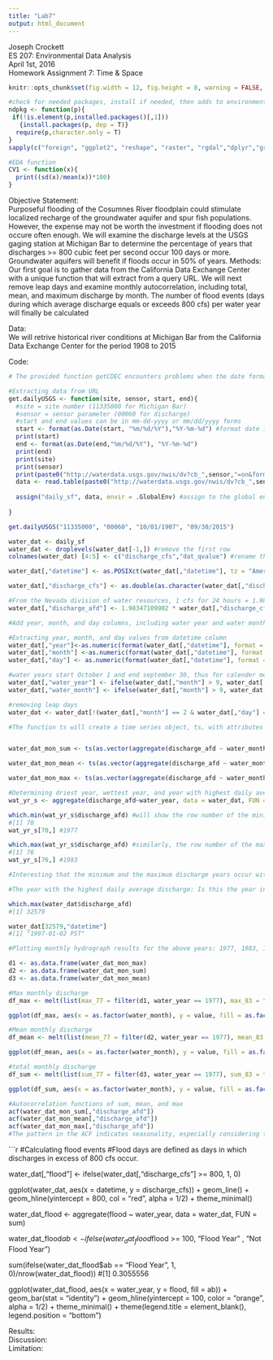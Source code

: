 ```yaml
---
title: "Lab7"
output: html_document
---
```


Joseph Crockett  
ES 207: Environmental Data Analysis  
April 1st, 2016  
Homework Assignment 7: Time & Space  


```r
knitr::opts_chunk$set(fig.width = 12, fig.height = 8, warning = FALSE, message = FALSE)

#check for needed packages, install if needed, then adds to environment
ndpkg <- function(p){
 if(!is.element(p,installed.packages()[,1]))
   {install.packages(p, dep = T)}
  require(p,character.only = T)
}
sapply(c("foreign", "ggplot2", "reshape", "raster", "rgdal","dplyr","gridExtra"), ndpkg)

#EDA function
CV1 <- function(x){
  print((sd(x)/mean(x))*100)
}

```


Objective Statement:   
Purposeful flooding of the Cosumnes River floodplain could stimulate localized recharge of the groundwater aquifer and spur fish populations.  However, the expense may not be worth the investment if flooding does not occure often enough. We will examine the discharge levels at the USGS gaging station at Michigan Bar to determine the percentage of years that discharges >= 800 cubic feet per second occur 100 days or more.  Groundwater aquifers will benefit if floods occur in 50% of years. 
Methods:  
Our first goal is to gather data from the California Data Exchange Center with a unique function that will extract from a query URL.  We will next remove leap days and examine monthly autocorrelation,  including total, mean, and maximum discharge by month.  The number of flood events (days during which average discharge equals or exceeds 800 cfs) per water year will finally be calculated

Data:  
We will retrive historical river conditions at Michigan Bar from the California Data Exchange Center for the period 1908 to 2015


Code: 
```r
# The provided function getCDEC encounters problems when the date format "m/d/Y" is used: csv files will not be written with the / symbol.  The fixed function, also provided, corrects this with the addition of "as.character(strptime(...))" on lines 53 and 54.  An alternative to this would be to use the function "format" to rearrange the start and end times to "m-d-Y" regardless of the input format.

#Extracting data from URL
get.dailyUSGS <- function(site, sensor, start, end){
  #site = site number (11335000 for Michigan Bar)
  #sensor = sensor parameter (00060 for discharge)
  #start and end values can be in mm-dd-yyyy or mm/dd/yyyy forms
  start <- format(as.Date(start, "%m/%d/%Y"),"%Y-%m-%d") #format date in form m - d - y for URL
  print(start)
  end <- format(as.Date(end,"%m/%d/%Y"), "%Y-%m-%d")
  print(end)
  print(site)
  print(sensor)
  print(paste0("http://waterdata.usgs.gov/nwis/dv?cb_",sensor,"=on&format=rdb&site_no=",site,"&referred_mo dule=sw&period=&begin_date=",start,"&end_date=",end))
  data <- read.table(paste0("http://waterdata.usgs.gov/nwis/dv?cb_",sensor,"=on&format=rdb&site_no=",site,"&referred_module=sw&period=&begin_date=",start,"&end_date=",end), header = T) #header = T removes one of the two unnecessary rows
  
  assign("daily_sf", data, envir = .GlobalEnv) #assign to the global environment
  
}

```

```r
get.dailyUSGS("11335000", "00060", "10/01/1907", "09/30/2015")

water_dat <- daily_sf
water_dat <- droplevels(water_dat[-1,]) #remove the first row
colnames(water_dat) [4:5] <- c("discharge_cfs","dat_qvalue") #rename the last two columns

water_dat[,"datetime"] <- as.POSIXct(water_dat[,"datetime"], tz = "America/Los_Angeles") #convert datetime into POSIXct format, with timezone PST.

water_dat[,"discharge_cfs"] <- as.double(as.character(water_dat[,"discharge_cfs"])) #convert discharge cfs to numeric(double format)

#From the Nevada division of water resources, 1 cfs for 24 hours = 1.9835 Acre-Feet
water_dat[,"discharge_afd"] <- 1.98347109902 * water_dat[,"discharge_cfs"]

```

```r
#Add year, month, and day columns, including water year and water month columns

#Extracting year, month, and day values from datetime column
water_dat[,"year"]<-as.numeric(format(water_dat[,"datetime"], format = "%Y"))  
water_dat[,"month"] <-as.numeric(format(water_dat[,"datetime"], format = "%m"))
water_dat[,"day"] <- as.numeric(format(water_dat[,"datetime"], format = "%d"))

#water years start October 1 and end september 30, thus for calender months >9, we can add 1 to the year because it will be in the next year. We also reorder months so that october = 1 and september =12
water_dat[,"water_year"] <- ifelse(water_dat[,"month"] > 9, water_dat[,"year"] + 1, water_dat[,"year"])
water_dat[,"water_month"] <- ifelse(water_dat[,"month"] > 9, water_dat[,"month"] - 9, water_dat[,"month"] + 3)

#removing leap days
water_dat <- water_dat[!(water_dat[,"month"] == 2 & water_dat[,"day"] == 29),]

#The function ts will create a time series object, ts, with attributes that make time series analysis easier, such as aligning time axes. Yearly totals will have seasonal variation, so the following functions aggregate by month/year


water_dat_mon_sum <- ts(as.vector(aggregate(discharge_afd ~ water_month + water_year, data = water_dat, FUN = sum)), frequency = 12)

water_dat_mon_mean <- ts(as.vector(aggregate(discharge_afd ~ water_month + water_year, data = water_dat, FUN = mean)), frequency = 12)

water_dat_mon_max <- ts(as.vector(aggregate(discharge_afd ~ water_month + water_year, data = water_dat, FUN = max)), frequency = 12)

#Determining driest year, wettest year, and year with highest daily average discharge
wat_yr_s <- aggregate(discharge_afd~water_year, data = water_dat, FUN = sum)

which.min(wat_yr_s$discharge_afd) #will show the row number of the minimum year sum of discharge_afd
#[1] 70
wat_yr_s[70,] #1977

which.max(wat_yr_s$discharge_afd) #similarly, the row number of the max value
#[1] 76
wat_yr_s[76,] #1983

#Interesting that the minimum and the maximum discharge years occur within 10 years of each other

#The year with the highest daily average discharge: Is this the year in which the highest flood occured?

which.max(water_dat$discharge_afd)
#[1] 32579

water_dat[32579,"datetime"]
#[1] "1997-01-02 PST"

#Plotting monthly hydrograph results for the above years: 1977, 1983, 1997

d1 <- as.data.frame(water_dat_mon_max)
d2 <- as.data.frame(water_dat_mon_sum)
d3 <- as.data.frame(water_dat_mon_mean)

#Max monthly discharge
df_max <- melt(list(max_77 = filter(d1, water_year == 1977), max_83 = filter(d1, water_year == 1983), max_97 = filter(d1, water_year == 1997)), id.vars = c("water_year", "water_month"))

ggplot(df_max, aes(x = as.factor(water_month), y = value, fill = as.factor(water_year))) + geom_bar(stat = "identity", position = "dodge") + theme_minimal() + labs(title = "Maximum monthly discharge, driest year, wettest year, and highest daily average", x = "Water Month", y = "Daily Discharge, AFD") + theme(legend.position = c(1,1), legend.justification = c(1,1)) + scale_fill_discrete(name = "Water Year")

#Mean monthly discharge
df_mean <- melt(list(mean_77 = filter(d2, water_year == 1977), mean_83 = filter(d2, water_year == 1983), mean_97 = filter(d2, water_year == 1997)), id.vars = c("water_year", "water_month"))

ggplot(df_mean, aes(x = as.factor(water_month), y = value, fill = as.factor(water_year))) + geom_bar(stat = "identity", position = "dodge") + theme_minimal() + labs(title = "Mean monthly discharge per month, driest year, wettest year, and highest daily average", x = "Water Month", y = "Daily Discharge, AFD") + theme(legend.position = c(1,1), legend.justification = c(1,1)) + scale_fill_discrete(name = "Water Year")

#total monthly discharge
df_sum <- melt(list(sum_77 = filter(d3, water_year == 1977), sum_83 = filter(d3, water_year == 1983), sum_97 = filter(d3, water_year == 1997)), id.vars = c("water_year", "water_month"))

ggplot(df_sum, aes(x = as.factor(water_month), y = value, fill = as.factor(water_year))) + geom_bar(stat = "identity", position = "dodge") + theme_minimal() + labs(title = "Total monthly discharge, driest year, wettest year, and highest daily average", x = "Water Month", y = "Daily Discharge, AFD") + theme(legend.position = c(1,1), legend.justification = c(1,1)) + scale_fill_discrete(name = "Water Year")

#Autocorrelation functions of sum, mean, and max
acf(water_dat_mon_sum[,"discharge_afd"])
acf(water_dat_mon_mean[,"discharge_afd"])
acf(water_dat_mon_max[,"discharge_afd"])
#The pattern in the ACF indicates seasonality, especially considering that water year is being used..  Lags at approximately 6 months are negative (summer dry season to winter wet) and 1 year are positive (summer to summer or winter to winter).  Interestingly, the lags two years out are similar to one year away.
```

```r
#Calculating flood events
#Flood days are defined as days in which discharges in excess of 800 cfs occur.


water_dat[,"flood"] <- ifelse(water_dat[,"discharge_cfs"] >= 800, 1, 0)

ggplot(water_dat, aes(x = datetime, y = discharge_cfs)) + geom_line() + geom_hline(yintercept = 800, col = "red", alpha = 1/2) + theme_minimal()

water_dat_flood <- aggregate(flood ~ water_year, data = water_dat, FUN = sum)

water_dat_flood$ab <- ifelse(water_dat_flood$flood >= 100, "Flood Year" , "Not Flood Year")

sum(ifelse(water_dat_flood$ab == "Flood Year", 1, 0)/nrow(water_dat_flood))
#[1] 0.3055556

ggplot(water_dat_flood, aes(x = water_year, y = flood, fill = ab)) + geom_bar(stat = "identity") + geom_hline(yintercept = 100, color = "orange", alpha = 1/2) + theme_minimal() + theme(legend.title = element_blank(), legend.position = "bottom")



Results:  
Discussion:  
Limitation:  
